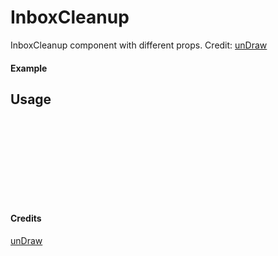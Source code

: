 
<Meta of={InboxCleanup} title="unDraw/InboxCleanup" />

# InboxCleanup

InboxCleanup component with different props.
Credit: [unDraw](https://undraw.co/illustrations)

#### Example

<Canvas of={InboxCleanup.Primary} />

## Usage

```ts
import { InboxCleanup } from "yadl-ui";

const Example = () => {
  return (
      <InboxCleanup />
  );
};

export default Example;
```

#### Credits
[unDraw](https://undraw.co/illustrations)
